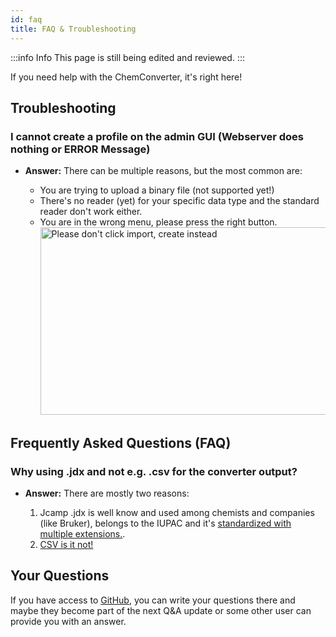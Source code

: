 ```yaml
---
id: faq
title: FAQ & Troubleshooting
---
```


:::info Info
This page is still being edited and reviewed.
:::

If you need help with the ChemConverter, it's right here!

## Troubleshooting

### I cannot create a profile on the admin GUI (Webserver does nothing or ERROR Message)

- <b>Answer:</b> There can be multiple reasons, but the most common are:

  - You are trying to upload a binary file (not supported yet!)
  - There's no reader (yet) for your specific data type and the standard reader don't work either.
  - You are in the wrong menu, please press the right button. <br> <img src="/img/converter/dontImport.svg" alt="Please don't click import, create instead" style="width:600px;height:300px;">

## Frequently Asked Questions (FAQ)

### Why using .jdx and not e.g. .csv for the converter output?

- <b>Answer:</b> There are mostly two reasons:

  1. Jcamp .jdx is well know and used among chemists and companies (like Bruker), belongs to the IUPAC and it's [standardized with multiple extensions.](https://doi.org/10.1366/0003702884428734).
  2. [CSV is it not!](https://doi.org/10.17487/RFC4180)

## Your Questions

If you have access to [GitHub](https://github.com/ComPlat/chemotion-converter-app/issues), you can write your questions there and maybe they become part of the next Q&A update or some other user can provide you with an answer.
